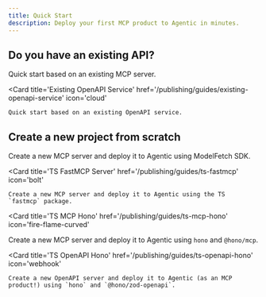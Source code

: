 ```yaml
---
title: Quick Start
description: Deploy your first MCP product to Agentic in minutes.
---
```


## Do you have an existing API?

<Columns cols={2}>
  <Card
    title='Existing MCP Server'
    href='/publishing/guides/existing-mcp-server'
    icon='server'
  >
    Quick start based on an existing MCP server.
  </Card>

  <Card
    title='Existing OpenAPI Service'
    href='/publishing/guides/existing-openapi-service'
    icon='cloud'
  >
    Quick start based on an existing OpenAPI service.
  </Card>
</Columns>

## Create a new project from scratch

<Tabs>
<Tab title="TypeScript">
<Columns cols={2}>
  <Card
    title='TS ModelFetch'
    href='/publishing/guides/ts-modelfetch'
    icon='cube-transparent'
  >
    Create a new MCP server and deploy it to Agentic using ModelFetch SDK.
  </Card>

  <Card
    title='TS FastMCP Server'
    href='/publishing/guides/ts-fastmcp'
    icon='bolt'
  >
    Create a new MCP server and deploy it to Agentic using the TS `fastmcp` package.
  </Card>

<Card
  title='TS MCP Hono'
  href='/publishing/guides/ts-mcp-hono'
  icon='fire-flame-curved'
>
  Create a new MCP server and deploy it to Agentic using `hono` and `@hono/mcp`.
</Card>

  <Card
    title='TS OpenAPI Hono'
    href='/publishing/guides/ts-openapi-hono'
    icon='webhook'
  >
    Create a new OpenAPI server and deploy it to Agentic (as an MCP product!) using `hono` and `@hono/zod-openapi`.
  </Card>
</Columns>
</Tab>

<Tab title='Python'>
  <Columns cols={2}>
    <Card
      title='Python FastMCP Server'
      href='/publishing/guides/py-fastmcp'
      icon='python'
    />
  </Columns>
</Tab>

</Tabs>
